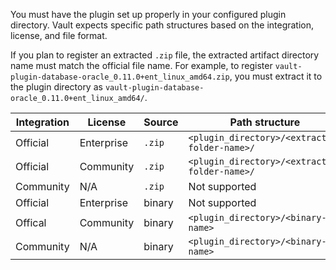 You must have the plugin set up properly in your configured plugin directory.
Vault expects specific path structures based on the integration, license, and
file format.

If you plan to register an extracted `.zip` file, the extracted artifact
directory name must match the official file name. For example, to register
`vault-plugin-database-oracle_0.11.0+ent_linux_amd64.zip`, you must extract it
to the plugin directory as `vault-plugin-database-oracle_0.11.0+ent_linux_amd64/`.

Integration | License    | Source | Path structure
----------- | ---------- | ------ | --------------
Official    | Enterprise | `.zip` | `<plugin_directory>/<extracted-folder-name>/`
Official    | Community  | `.zip` | `<plugin_directory>/<extracted-folder-name>/`
Community   | N/A        | `.zip` | Not supported
Official    | Enterprise | binary | Not supported
Offical     | Community  | binary | `<plugin_directory>/<binary-name>`
Community   | N/A        | binary | `<plugin_directory>/<binary-name>`
